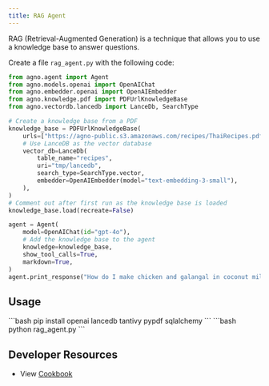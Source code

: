 ```yaml
---
title: RAG Agent
---
```


RAG (Retrieval-Augmented Generation) is a technique that allows you to use a knowledge base to answer questions.

Create a file `rag_agent.py` with the following code:

```python rag_agent.py
from agno.agent import Agent
from agno.models.openai import OpenAIChat
from agno.embedder.openai import OpenAIEmbedder
from agno.knowledge.pdf import PDFUrlKnowledgeBase
from agno.vectordb.lancedb import LanceDb, SearchType

# Create a knowledge base from a PDF
knowledge_base = PDFUrlKnowledgeBase(
    urls=["https://agno-public.s3.amazonaws.com/recipes/ThaiRecipes.pdf"],
    # Use LanceDB as the vector database
    vector_db=LanceDb(
        table_name="recipes",
        uri="tmp/lancedb",
        search_type=SearchType.vector,
        embedder=OpenAIEmbedder(model="text-embedding-3-small"),
    ),
)
# Comment out after first run as the knowledge base is loaded
knowledge_base.load(recreate=False)

agent = Agent(
    model=OpenAIChat(id="gpt-4o"),
    # Add the knowledge base to the agent
    knowledge=knowledge_base,
    show_tool_calls=True,
    markdown=True,
)
agent.print_response("How do I make chicken and galangal in coconut milk soup", stream=True)
```

## Usage

<Steps>
  <Snippet file="create-venv-step.mdx" />

  <Step title="Install libraries">
    ```bash
    pip install openai lancedb tantivy pypdf sqlalchemy
    ```
  </Step>

  <Step title="Run the agent">
    ```bash
    python rag_agent.py
    ```
  </Step>

</Steps>

 ## Developer Resources

- View [Cookbook](https://github.com/phidatahq/agno/tree/main/cookbook/agent_concepts/rag/agentic_rag_pgvector.py)